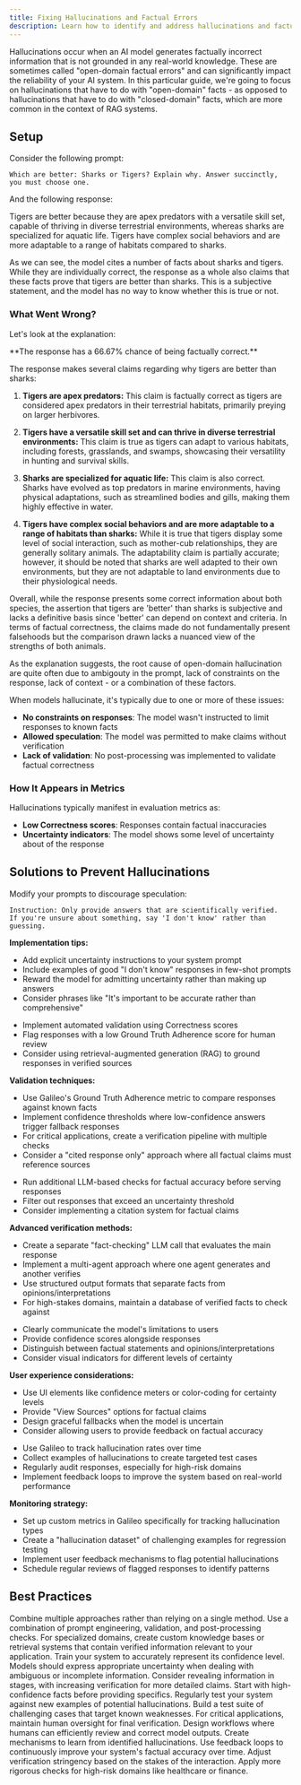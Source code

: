 ```yaml
---
title: Fixing Hallucinations and Factual Errors
description: Learn how to identify and address hallucinations and factual errors in your AI models
---
```


Hallucinations occur when an AI model generates factually incorrect information that is not grounded in any real-world knowledge. These are sometimes called "open-domain factual errors" and can significantly impact the reliability of your AI system. In this particular guide, we're going to focus on hallucinations that have to do with "open-domain" facts - as opposed to hallucinations that have to do with "closed-domain" facts, which are more common in the context of RAG systems.

## Setup

Consider the following prompt:

```
Which are better: Sharks or Tigers? Explain why. Answer succinctly, you must choose one.
```

And the following response:

<Card>
Tigers are better because they are apex predators with a versatile skill set, capable of thriving in diverse terrestrial environments, whereas sharks are specialized for aquatic life. Tigers have complex social behaviors and are more adaptable to a range of habitats compared to sharks.

</Card>

As we can see, the model cites a number of facts about sharks and tigers. While they are individually correct, the response as a whole also claims that these facts prove that tigers are better than sharks. This is a subjective statement, and the model has no way to know whether this is true or not.

### What Went Wrong?

Let's look at the explanation:

<Card>
**The response has a 66.67% chance of being factually correct.**

The response makes several claims regarding why tigers are better than sharks:

1. **Tigers are apex predators:** This claim is factually correct as tigers are considered apex predators in their terrestrial habitats, primarily preying on larger herbivores.

2. **Tigers have a versatile skill set and can thrive in diverse terrestrial environments:** This claim is true as tigers can adapt to various habitats, including forests, grasslands, and swamps, showcasing their versatility in hunting and survival skills.

3. **Sharks are specialized for aquatic life:** This claim is also correct. Sharks have evolved as top predators in marine environments, having physical adaptations, such as streamlined bodies and gills, making them highly effective in water.

4. **Tigers have complex social behaviors and are more adaptable to a range of habitats than sharks:** While it is true that tigers display some level of social interaction, such as mother-cub relationships, they are generally solitary animals. The adaptability claim is partially accurate; however, it should be noted that sharks are well adapted to their own environments, but they are not adaptable to land environments due to their physiological needs.

Overall, while the response presents some correct information about both species, the assertion that tigers are 'better' than sharks is subjective and lacks a definitive basis since 'better' can depend on context and criteria. In terms of factual correctness, the claims made do not fundamentally present falsehoods but the comparison drawn lacks a nuanced view of the strengths of both animals.

</Card>

As the explanation suggests, the root cause of open-domain hallucination are quite often due to ambigouty in the prompt, lack of constraints on the response, lack of context - or a combination of these factors.

When models hallucinate, it's typically due to one or more of these issues:

- **No constraints on responses**: The model wasn't instructed to limit responses to known facts
- **Allowed speculation**: The model was permitted to make claims without verification
- **Lack of validation**: No post-processing was implemented to validate factual correctness

### How It Appears in Metrics

Hallucinations typically manifest in evaluation metrics as:

- **Low Correctness scores**: Responses contain factual inaccuracies
- **Uncertainty indicators**: The model shows some level of uncertainty about of the response

## Solutions to Prevent Hallucinations

<Steps>
<Step title="Explicitly Instruct the Model to Avoid Guessing">

Modify your prompts to discourage speculation:

```
Instruction: Only provide answers that are scientifically verified.
If you're unsure about something, say 'I don't know' rather than guessing.
```

**Implementation tips:**

- Add explicit uncertainty instructions to your system prompt
- Include examples of good "I don't know" responses in few-shot prompts
- Reward the model for admitting uncertainty rather than making up answers
- Consider phrases like "It's important to be accurate rather than comprehensive"

</Step>

<Step title="Add Response Validation">

- Implement automated validation using Correctness scores
- Flag responses with a low Ground Truth Adherence score for human review
- Consider using retrieval-augmented generation (RAG) to ground responses in verified sources

**Validation techniques:**

- Use Galileo's Ground Truth Adherence metric to compare responses against known facts
- Implement confidence thresholds where low-confidence answers trigger fallback responses
- For critical applications, create a verification pipeline with multiple checks
- Consider a "cited response only" approach where all factual claims must reference sources

</Step>

<Step title="Implement Post-Processing Checks">

- Run additional LLM-based checks for factual accuracy before serving responses
- Filter out responses that exceed an uncertainty threshold
- Consider implementing a citation system for factual claims

**Advanced verification methods:**

- Create a separate "fact-checking" LLM call that evaluates the main response
- Implement a multi-agent approach where one agent generates and another verifies
- Use structured output formats that separate facts from opinions/interpretations
- For high-stakes domains, maintain a database of verified facts to check against

</Step>

<Step title="Design for Transparency">

- Clearly communicate the model's limitations to users
- Provide confidence scores alongside responses
- Distinguish between factual statements and opinions/interpretations
- Consider visual indicators for different levels of certainty

**User experience considerations:**

- Use UI elements like confidence meters or color-coding for certainty levels
- Provide "View Sources" options for factual claims
- Design graceful fallbacks when the model is uncertain
- Consider allowing users to provide feedback on factual accuracy

</Step>

<Step title="Monitor and Continuously Improve">

- Use Galileo to track hallucination rates over time
- Collect examples of hallucinations to create targeted test cases
- Regularly audit responses, especially for high-risk domains
- Implement feedback loops to improve the system based on real-world performance

**Monitoring strategy:**

- Set up custom metrics in Galileo specifically for tracking hallucination types
- Create a "hallucination dataset" of challenging examples for regression testing
- Implement user feedback mechanisms to flag potential hallucinations
- Schedule regular reviews of flagged responses to identify patterns

</Step>
</Steps>

## Best Practices

<CardGroup cols={2}>
  <Card title="Layer your defenses" icon="shield-halved">
    Combine multiple approaches rather than relying on a single method. Use a combination of prompt engineering, validation, and post-processing checks.

</Card>

  <Card title="Domain-specific knowledge" icon="book">
    For specialized domains, create custom knowledge bases or retrieval systems that contain verified information relevant to your application.

</Card>

  <Card title="Calibrate confidence" icon="gauge-high">
    Train your system to accurately represent its confidence level. Models should express appropriate uncertainty when dealing with ambiguous or incomplete information.

</Card>

  <Card title="Progressive disclosure" icon="layer-group">
    Consider revealing information in stages, with increasing verification for more detailed claims. Start with high-confidence facts before providing specifics.

</Card>

  <Card title="Continuous evaluation" icon="magnifying-glass-chart">
    Regularly test your system against new examples of potential hallucinations. Build a test suite of challenging cases that target known weaknesses.

</Card>

  <Card title="Human-in-the-loop" icon="user-check">
    For critical applications, maintain human oversight for final verification. Design workflows where humans can efficiently review and correct model outputs.

</Card>

  <Card title="Feedback integration" icon="arrows-spin">
    Create mechanisms to learn from identified hallucinations. Use feedback loops to continuously improve your system's factual accuracy over time.

</Card>

  <Card title="Contextual awareness" icon="scale-balanced">
    Adjust verification stringency based on the stakes of the interaction. Apply more rigorous checks for high-risk domains like healthcare or finance.

</Card>
</CardGroup>
